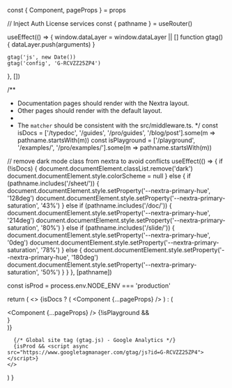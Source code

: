 
  const { Component, pageProps } = props

  // Inject Auth License services
  const { pathname } = useRouter()

  useEffect(() => {
    window.dataLayer = window.dataLayer || []
    function gtag() {
      dataLayer.push(arguments)
    }

    gtag('js', new Date())
    gtag('config', 'G-RCVZZ25ZP4')
  }, [])

  /**
   * Documentation pages should render with the Nextra layout.
   * Other pages should render with the default layout.
   *
   * The `matcher` should be consistent with the src/middleware.ts.
   */
  const isDocs = ['/typedoc', '/guides', '/pro/guides', '/blog/post'].some(m => pathname.startsWith(m))
  const isPlayground = ['/playground', '/examples/', '/pro/examples/'].some(m => pathname.startsWith(m))

  // remove dark mode class from nextra to avoid conflicts
  useEffect(() => {
    if (!isDocs) {
      document.documentElement.classList.remove('dark')
      document.documentElement.style.colorScheme = null
    } else {
      if (pathname.includes('/sheet/')) {
        document.documentElement.style.setProperty('--nextra-primary-hue', '128deg')
        document.documentElement.style.setProperty('--nextra-primary-saturation', '43%')
      } else if (pathname.includes('/doc/')) {
        document.documentElement.style.setProperty('--nextra-primary-hue', '214deg')
        document.documentElement.style.setProperty('--nextra-primary-saturation', '80%')
      } else if (pathname.includes('/slide/')) {
        document.documentElement.style.setProperty('--nextra-primary-hue', '0deg')
        document.documentElement.style.setProperty('--nextra-primary-saturation', '78%')
      } else {
        document.documentElement.style.setProperty('--nextra-primary-hue', '180deg')
        document.documentElement.style.setProperty('--nextra-primary-saturation', '50%')
      }
    }
  }, [pathname])

  const isProd = process.env.NODE_ENV === 'production'

  return (
    <>
      <Theme>
        {isDocs
          ? (
            <Component {...pageProps} />
            )
          : (
            <div className={poppins.className}>
              <Navbar />
              <Component {...pageProps} />
              {!isPlayground && <Footer />}
            </div>
            )}
      </Theme>

      {/* Global site tag (gtag.js) - Google Analytics */}
      {isProd && <script async src="https://www.googletagmanager.com/gtag/js?id=G-RCVZZ25ZP4"></script>}
    </>
  )
}
